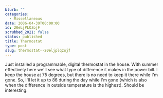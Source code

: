 ```yaml
---
blurb: ""
categories:
  - Miscellaneous
date: 2006-04-30T00:00:00
id: 20eLjPLQZojF
scrubbed_2021: false
status: published
title: Thermostat
type: post
slug: thermostat--20eljplqzojf
---
```


Just installed a programmable, digital thermostat in the house.
With summer effectively here we'll see what type of difference it
makes in the power bill. I keep the house at 75 degrees, but there
is no need to keep it there while I'm gone. So, I'll let it up to
86 during the day while I'm gone (which is also when the difference
in outside temperature is the highest). Should be interesting.